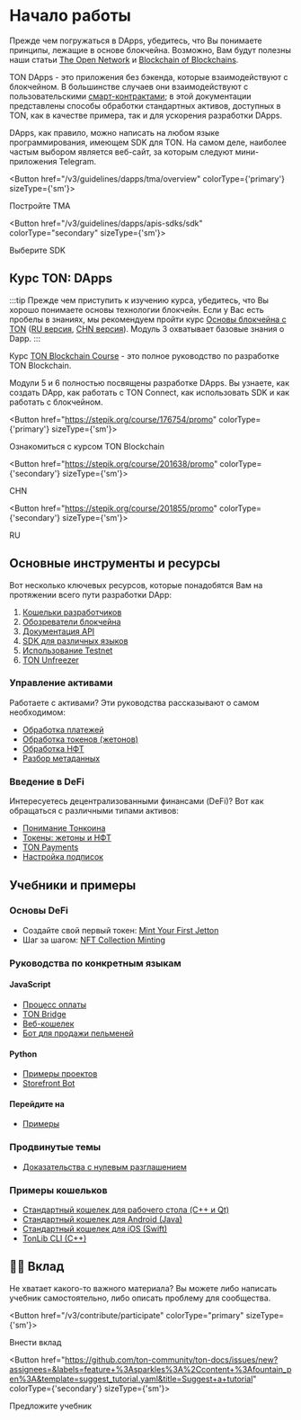 
# Начало работы

Прежде чем погружаться в DApps, убедитесь, что Вы понимаете принципы, лежащие в основе блокчейна. Возможно, Вам будут полезны наши статьи [The Open Network](/v3/concepts/dive-into-ton/introduction) и [Blockchain of Blockchains](/v3/concepts/dive-into-ton/ton-blockchain/blockchain-of-blockchains).

TON DApps - это приложения без бэкенда, которые взаимодействуют с блокчейном. В большинстве случаев они взаимодействуют с пользовательскими [смарт-контрактами](/v3/documentation/smart-contracts/overview); в этой документации представлены способы обработки стандартных активов, доступных в TON, как в качестве примера, так и для ускорения разработки DApps.

DApps, как правило, можно написать на любом языке программирования, имеющем SDK для TON. На самом деле, наиболее частым выбором является веб-сайт, за которым следуют мини-приложения Telegram.

<Button href="/v3/guidelines/dapps/tma/overview" colorType={'primary'} sizeType={'sm'}>

Постройте TMA

</Button>

<Button href="/v3/guidelines/dapps/apis-sdks/sdk" colorType="secondary" sizeType={'sm'}>

Выберите SDK

</Button>

## Курс TON: DApps

:::tip
Прежде чем приступить к изучению курса, убедитесь, что Вы хорошо понимаете основы технологии блокчейн. Если у Вас есть пробелы в знаниях, мы рекомендуем пройти курс [Основы блокчейна с TON](https://stepik.org/course/201294/promo) ([RU версия](https://stepik.org/course/202221/), [CHN версия](https://stepik.org/course/200976/)).
Модуль 3 охватывает базовые знания о Dapp.
:::

Курс [TON Blockchain Course](https://stepik.org/course/176754/) - это полное руководство по разработке TON Blockchain.

Модули 5 и 6 полностью посвящены разработке DApps. Вы узнаете, как создать DApp, как работать с TON Connect, как использовать SDK и как работать с блокчейном.

<Button href="https://stepik.org/course/176754/promo" colorType={'primary'} sizeType={'sm'}>

Ознакомиться с курсом TON Blockchain

</Button>

<Button href="https://stepik.org/course/201638/promo" colorType={'secondary'} sizeType={'sm'}>

CHN

</Button>

<Button href="https://stepik.org/course/201855/promo" colorType={'secondary'} sizeType={'sm'}>

RU

</Button>

## Основные инструменты и ресурсы

Вот несколько ключевых ресурсов, которые понадобятся Вам на протяжении всего пути разработки DApp:

1. [Кошельки разработчиков](/v3/concepts/dive-into-ton/ton-ecosystem/wallet-apps)
2. [Обозреватели блокчейна](/v3/concepts/dive-into-ton/ton-ecosystem/explorers-in-ton)
3. [Документация API](/v3/guidelines/dapps/apis-sdks/api-types)
4. [SDK для различных языков](/v3/guidelines/dapps/apis-sdks/sdk)
5. [Использование Testnet](/v3/documentation/smart-contracts/getting-started/testnet)
6. [TON Unfreezer](https://unfreezer.ton.org/)

### Управление активами

Работаете с активами? Эти руководства рассказывают о самом необходимом:

- [Обработка платежей](/v3/guidelines/dapps/asset-processing/payments-processing)
- [Обработка токенов (жетонов)](/v3/guidelines/dapps/asset-processing/jettons)
- [Обработка НФТ](/v3/guidelines/dapps/asset-processing/nft-processing/nfts)
- [Разбор метаданных](/v3/guidelines/dapps/asset-processing/nft-processing/metadata-parsing)

### Введение в DeFi

Интересуетесь децентрализованными финансами (DeFi)? Вот как обращаться с различными типами активов:

- [Понимание Тонкоина](/v3/documentation/dapps/defi/coins)
- [Токены: жетоны и НФТ](/v3/documentation/dapps/defi/tokens)
- [TON Payments](/v3/documentation/dapps/defi/ton-payments)
- [Настройка подписок](/v3/documentation/dapps/defi/subscriptions)

## Учебники и примеры

### Основы DeFi

- Создайте свой первый токен: [Mint Your First Jetton](/v3/guidelines/dapps/tutorials/mint-your-first-token)
- Шаг за шагом: [NFT Collection Minting](/v3/guidelines/dapps/tutorials/nft-minting-guide)

### Руководства по конкретным языкам

#### JavaScript

- [Процесс оплаты](https://github.com/toncenter/examples)
- [TON Bridge](https://github.com/ton-blockchain/bridge)
- [Веб-кошелек](https://github.com/toncenter/ton-wallet)
- [Бот для продажи пельменей](/v3/guidelines/dapps/tutorials/telegram-bot-examples/accept-payments-in-a-telegram-bot-js)

#### Python

- [Примеры проектов](https://github.com/psylopunk/pytonlib/tree/main/examples)
- [Storefront Bot](/v3/guidelines/dapps/tutorials/telegram-bot-examples/accept-payments-in-a-telegram-bot)

#### Перейдите на

- [Примеры](https://github.com/xssnick/tonutils-go/tree/master/example)

### Продвинутые темы

- [Доказательства с нулевым разглашением](/v3/guidelines/dapps/tutorials/zero-knowledge-proofs)

### Примеры кошельков

- [Стандартный кошелек для рабочего стола (C++ и Qt)](https://github.com/ton-blockchain/wallet-desktop)
- [Стандартный кошелек для Android (Java)](https://github.com/ton-blockchain/wallet-android)
- [Стандартный кошелек для iOS (Swift)](https://github.com/ton-blockchain/wallet-ios)
- [TonLib CLI (C++)](https://github.com/ton-blockchain/ton/blob/master/tonlib/tonlib/tonlib-cli.cpp)

## 👨‍💻 Вклад

Не хватает какого-то важного материала? Вы можете либо написать учебник самостоятельно, либо описать проблему для сообщества.

<Button href="/v3/contribute/participate" colorType="primary" sizeType={'sm'}>

Внести вклад

</Button>

<Button href="https://github.com/ton-community/ton-docs/issues/new?assignees=&labels=feature+%3Asparkles%3A%2Ccontent+%3Afountain_pen%3A&template=suggest_tutorial.yaml&title=Suggest+a+tutorial" colorType={'secondary'} sizeType={'sm'}>

Предложите учебник

</Button>
